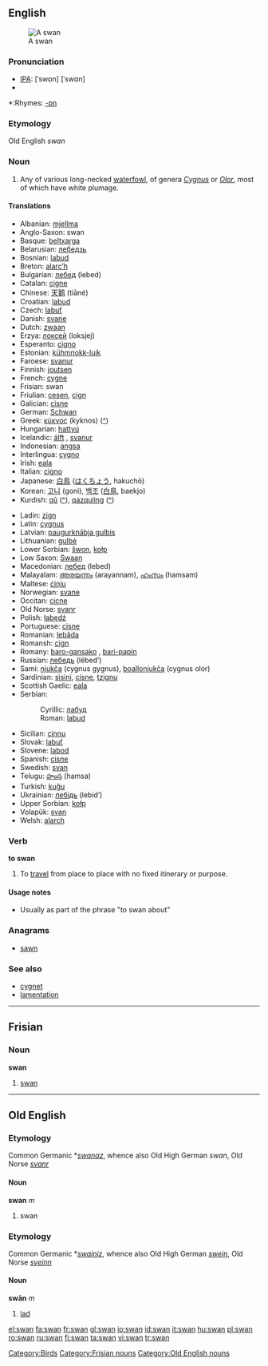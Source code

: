 ==English==
[[Image:Schwan1 db.jpg|thumb|A swan]]

===Pronunciation===
*[[w:IPA|IPA]]: {{UK}} [ˈswɒn] {{US}} [ˈswɑn]
*{{audio|en-us-swan.ogg|Audio (US)}}

*:Rhymes: [[Rhymes:English:-ɒn|-ɒn]]
===Etymology===
Old English ''swan''
===Noun===
{{en-noun}}
# Any of various long-necked [[waterfowl]], of genera ''[[Cygnus]]'' or ''[[Olor]]'', most of which have white plumage.

====Translations====
{{trans-top|swan}}
*Albanian: [[mjellma]]
*Anglo-Saxon: swan {{m}}
*Basque: [[beltxarga]]
*Belarusian: [[лебедзь]]
*Bosnian: [[labud]] {{m}}
*Breton: [[alarc’h]] {{m}}
*Bulgarian: [[лебед]] (lebed)
*Catalan: [[cigne]]
*Chinese: [[天鹅]] (tiāné)
*Croatian: [[labud]] {{m}}
*Czech: [[labuť]] {{f}}
*Danish: [[svane]] {{c}}
*Dutch: [[zwaan]] {{f}}
*Erzya: [[локсей]] (loksjej)
*Esperanto: [[cigno]]
*Estonian: [[kühmnokk-luik]]
*Faroese: [[svanur]] {{m}}
*Finnish: [[joutsen]]
*French: [[cygne]] {{m}}
*Frisian: swan
*Friulian: [[cesen]], [[cign]]
*Galician: [[cisne]]
*German: [[Schwan]] {{m}}
*Greek: [[κύκνος]] (kyknos) ([[:el:κύκνος|^]])
*Hungarian: [[hattyú]]
*Icelandic: [[álft]] {{f}}, [[svanur]] {{m}}
*Indonesian: [[angsa]]
*Interlingua: [[cygno]]
*Irish: [[eala]]
*Italian: [[cigno]] {{m}}
*Japanese: [[白鳥]] ([[はくちょう]], hakuchō)
*Korean: [[고니]] (goni), [[백조]] ([[白鳥]], baekjo)
*Kurdish: [[qû]] ([[:ku:qû|^]]), [[qazquling]] ([[:ku:qazquling|^]])
{{trans-mid}}
*Ladin: [[zign]]
*Latin: [[cygnus]] {{m}}
*Latvian: [[paugurknābja gulbis]]
*Lithuanian: [[gulbė]]
*Lower Sorbian: [[šwon]], [[kołp]]
*Low Saxon: [[Swaan]] {{m}}
*Macedonian: [[лебед]] (lebed)
*Malayalam: [[അരയന്നം]] (arayannam), [[ഹംസം]] (hamsam)
*Maltese: [[ċinju]]
*Norwegian: [[svane]] {{m}}
*Occitan: [[cicne]]
*Old Norse: [[svanr]] {{m}}
*Polish: [[łabędź]] {{m}}
*Portuguese: [[cisne]] {{m}}
*Romanian: [[lebăda]]
*Romansh: [[cign]]
*Romany: [[baro-gansako]] {{m}}, [[bari-papin]] {{f}}
*Russian: [[лебедь]] (lébed’) {{m}}
*Sami: [[njukča]] (cygnus gygnus), [[boallonjukča]] (cygnus olor)
*Sardinian: [[sìsini]], [[cisne]], [[tzignu]]
*Scottish Gaelic: [[eala]]
*Serbian:
*:Cyrillic: [[лабуд]] {{m}}
*:Roman: [[labud]] {{m}}
*Sicilian: [[cinnu]]
*Slovak: [[labuť]]
*Slovene: [[labod]] {{m}}
*Spanish: [[cisne]] {{m}}
*Swedish: [[svan]]
*Telugu: [[హంస]] (hamsa)
*Turkish: [[kuğu]]
*Ukrainian: [[лебідь]] (lebid’)
*Upper Sorbian: [[kołp]]
*Volapük: [[svan]]
*Welsh: [[alarch]]
{{trans-bottom}}

===Verb===
'''to swan'''

#{{UK}} To [[travel]] from place to place with no fixed itinerary or purpose.

====Usage notes====
*Usually as part of the phrase "to swan about"

===Anagrams===
*[[sawn]]

===See also===
*[[cygnet]]
*[[lamentation]]

[[Category:Birds]]

----

==Frisian==
===Noun===
'''swan'''

# [[swan]]

[[Category:Frisian nouns]]

----

==Old English==
===Etymology===
Common Germanic *''[[swanaz]]'', whence also Old High German ''swan'', Old Norse ''[[svanr]]''
====Noun====
'''swan''' ''m''

# swan

===Etymology===
Common Germanic *''[[swainiz]]'', whence also Old High German ''[[swein]]'', Old Norse ''[[sveinn]]''
====Noun====
'''swān''' ''m''

# [[lad]]

[[Category:Old English nouns]]

[[el:swan]]
[[fa:swan]]
[[fr:swan]]
[[gl:swan]]
[[io:swan]]
[[id:swan]]
[[it:swan]]
[[hu:swan]]
[[pl:swan]]
[[ro:swan]]
[[ru:swan]]
[[fi:swan]]
[[ta:swan]]
[[vi:swan]]
[[tr:swan]]